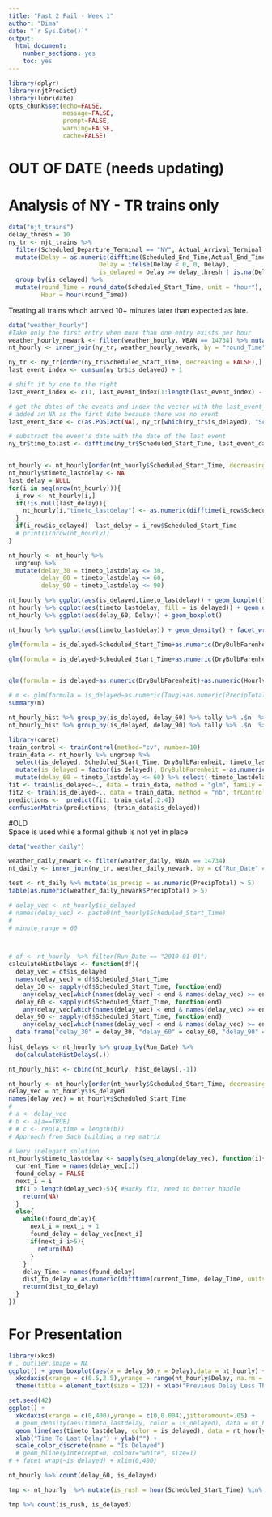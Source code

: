 ```yaml
---
title: "Fast 2 Fail - Week 1"
author: "Dima"
date: "`r Sys.Date()`"
output: 
  html_document: 
    number_sections: yes
    toc: yes
---
```

```r
library(dplyr)
library(njtPredict)
library(lubridate)
opts_chunk$set(echo=FALSE,
               message=FALSE,
               prompt=FALSE,
               warning=FALSE,
               cache=FALSE)

```
# OUT OF DATE (needs updating)

# Analysis of NY - TR trains only
```r
data("njt_trains")
delay_thresh = 10
ny_tr <- njt_trains %>% 
  filter(Scheduled_Departure_Terminal == "NY", Actual_Arrival_Terminal == "TR", Line == "CORRIDOR") %>% 
  mutate(Delay = as.numeric(difftime(Scheduled_End_Time,Actual_End_Time, units = "mins")),
                         Delay = ifelse(Delay < 0, 0, Delay),
                         is_delayed = Delay >= delay_thresh | is.na(Delay)) %>% 
  group_by(is_delayed) %>% 
  mutate(round_Time = round_date(Scheduled_Start_Time, unit = "hour"), 
         Hour = hour(round_Time))
```

Treating all trains which arrived 10+ minutes later than expected as late.  

```r
data("weather_hourly")
#Take only the first entry when more than one entry exists per hour
weather_hourly_newark <- filter(weather_hourly, WBAN == 14734) %>% mutate(round_Time = round_date(Time,unit = "hour")) %>% group_by(round_Time) %>% slice(1)
nt_hourly <- inner_join(ny_tr, weather_hourly_newark, by = "round_Time")
```

```r
ny_tr <- ny_tr[order(ny_tr$Scheduled_Start_Time, decreasing = FALSE),]
last_event_index <- cumsum(ny_tr$is_delayed) + 1

# shift it by one to the right
last_event_index <- c(1, last_event_index[1:length(last_event_index) - 1])

# get the dates of the events and index the vector with the last_event_index, 
# added an NA as the first date because there was no event
last_event_date <- c(as.POSIXct(NA), ny_tr[which(ny_tr$is_delayed), "Scheduled_Start_Time"])[last_event_index]

# substract the event's date with the date of the last event
ny_tr$time_tolast <- difftime(ny_tr$Scheduled_Start_Time, last_event_date, units = "mins")



```

```r
nt_hourly <- nt_hourly[order(nt_hourly$Scheduled_Start_Time, decreasing = FALSE),]
nt_hourly$timeto_lastdelay <- NA
last_delay = NULL
for(i in seq(nrow(nt_hourly))){
  i_row <- nt_hourly[i,]
  if(!is.null(last_delay)){
    nt_hourly[i,"timeto_lastdelay"] <- as.numeric(difftime(i_row$Scheduled_Start_Time, last_delay, units = "mins"))
  }
  if(i_row$is_delayed)  last_delay = i_row$Scheduled_Start_Time
  # print(i/nrow(nt_hourly))
}

nt_hourly <- nt_hourly %>% 
  ungroup %>% 
  mutate(delay_30 = timeto_lastdelay <= 30,
         delay_60 = timeto_lastdelay <= 60,
         delay_90 = timeto_lastdelay <= 90)
```

```r
nt_hourly %>% ggplot(aes(is_delayed,timeto_lastdelay)) + geom_boxplot()
nt_hourly %>% ggplot(aes(timeto_lastdelay, fill = is_delayed)) + geom_density(alpha = 0.3)
nt_hourly %>% ggplot(aes(delay_60, Delay)) + geom_boxplot()

nt_hourly %>% ggplot(aes(timeto_lastdelay)) + geom_density() + facet_wrap(~is_delayed) + xlim(0,400)
```


```r
glm(formula = is_delayed~Scheduled_Start_Time+as.numeric(DryBulbFarenheit)+as.numeric(HourlyPrecip)+delay_60, nt_hourly_hist, family="binomial") %>% summary

glm(formula = is_delayed~Scheduled_Start_Time+as.numeric(DryBulbFarenheit)+as.numeric(HourlyPrecip)+timeto_lastdelay, nt_hourly, family="binomial") %>% summary


glm(formula = is_delayed~as.numeric(DryBulbFarenheit)+as.numeric(HourlyPrecip), nt_hourly_hist, family="binomial") %>% summary

# m <- glm(formula = is_delayed~as.numeric(Tavg)+as.numeric(PrecipTotal)+SnowFallFlag, data = nt_merge, family = "binomial")
summary(m)
```

```r
nt_hourly_hist %>% group_by(is_delayed, delay_60) %>% tally %>% .$n  %>% matrix(, nrow = 2)  %>% fisher.test()
nt_hourly_hist %>% group_by(is_delayed, delay_90) %>% tally %>% .$n  %>% matrix(, nrow = 2)  %>% chisq.test()

```

```r
library(caret)
train_control <- trainControl(method="cv", number=10)
train_data <- nt_hourly %>% ungroup %>% 
  select(is_delayed, Scheduled_Start_Time, DryBulbFarenheit, timeto_lastdelay) %>% 
  mutate(is_delayed = factor(is_delayed), DryBulbFarenheit = as.numeric(DryBulbFarenheit)) %>% 
  mutate(delay_60 = timeto_lastdelay <= 60) %>% select(-timeto_lastdelay)
fit <- train(is_delayed~., data = train_data, method = "glm", family = "binomial", trControl = train_control)
fit2 <- train(is_delayed~., data = train_data, method = "nb", trControl = train_control)
predictions <-  predict(fit, train_data[,2:4])
confusionMatrix(predictions, (train_data$is_delayed))
```


#OLD  
Space is used while a formal github is not yet in place
```r
data("weather_daily")

weather_daily_newark <- filter(weather_daily, WBAN == 14734)
nt_daily <- inner_join(ny_tr, weather_daily_newark, by = c("Run_Date" = "YearMonthDay"))

test <- nt_daily %>% mutate(is_precip = as.numeric(PrecipTotal) > 5)
table(as.numeric(weather_daily_newark$PrecipTotal) > 5)
```

```r
# delay_vec <- nt_hourly$is_delayed
# names(delay_vec) <- paste0(nt_hourly$Scheduled_Start_Time)
# 
# minute_range = 60



# df <- nt_hourly  %>% filter(Run_Date == "2010-01-01")
calculateHistDelays <- function(df){
  delay_vec = df$is_delayed
  names(delay_vec) = df$Scheduled_Start_Time
  delay_30 <- sapply(df$Scheduled_Start_Time, function(end)
    any(delay_vec[which(names(delay_vec) < end & names(delay_vec) >= end - 60 * 30)]))
  delay_60 <- sapply(df$Scheduled_Start_Time, function(end)
    any(delay_vec[which(names(delay_vec) < end & names(delay_vec) >= end - 60 * 60)]))
  delay_90 <- sapply(df$Scheduled_Start_Time, function(end)
    any(delay_vec[which(names(delay_vec) < end & names(delay_vec) >= end - 60 * 90)]))
  data.frame("delay_30" = delay_30, "delay_60" = delay_60, "delay_90" = delay_90)
}
hist_delays <- nt_hourly %>% group_by(Run_Date) %>% 
  do(calculateHistDelays(.))

nt_hourly_hist <- cbind(nt_hourly, hist_delays[,-1])

```


```r
nt_hourly <- nt_hourly[order(nt_hourly$Scheduled_Start_Time, decreasing = TRUE),]
delay_vec = nt_hourly$is_delayed
names(delay_vec) = nt_hourly$Scheduled_Start_Time
# 
# a <- delay_vec
# b <- a[a==TRUE]
# # c <- rep(a,time = length(b))
# Approach from Sach building a rep matrix

# Very inelegant solution
nt_hourly$timeto_lastdelay <- sapply(seq_along(delay_vec), function(i){
  current_Time = names(delay_vec[i])
  found_delay = FALSE
  next_i = i
  if(i > length(delay_vec)-5){ #Hacky fix, need to better handle
    return(NA)
  }
  else{
    while(!found_delay){
      next_i = next_i + 1
      found_delay = delay_vec[next_i]
      if(next_i-i>5){
        return(NA)
      } 
    }
    delay_Time = names(found_delay)
    dist_to_delay = as.numeric(difftime(current_Time, delay_Time, units="mins"))
    return(dist_to_delay)
  }
})
```


# For Presentation  
```r
library(xkcd)
# , outlier.shape = NA
ggplot() + geom_boxplot(aes(x = delay_60,y = Delay),data = nt_hourly) + 
  xkcdaxis(xrange = c(0.5,2.5),yrange = range(nt_hourly$Delay, na.rm = TRUE),jitteramount=.1) + 
  theme(title = element_text(size = 12)) + xlab("Previous Delay Less Than 60 Minutes") + coord_flip()
```

```r
set.seed(42)
ggplot() + 
  xkcdaxis(xrange = c(0,400),yrange = c(0,0.004),jitteramount=.05) +
  # geom_density(aes(timeto_lastdelay, color = is_delayed), data = nt_hourly) +
  geom_line(aes(timeto_lastdelay, color = is_delayed), data = nt_hourly, stat = "density", size = 1.2) +
  xlab("Time To Last Delay") + ylab("") +
  scale_color_discrete(name = "Is Delayed")
  # geom_hline(yintercept=0, colour="white", size=1)
# + facet_wrap(~is_delayed) + xlim(0,400)
```


```r
nt_hourly %>% count(delay_60, is_delayed)

tmp <- nt_hourly  %>% mutate(is_rush = hour(Scheduled_Start_Time) %in% c(7:9,16:18))

tmp %>% count(is_rush, is_delayed)
```

